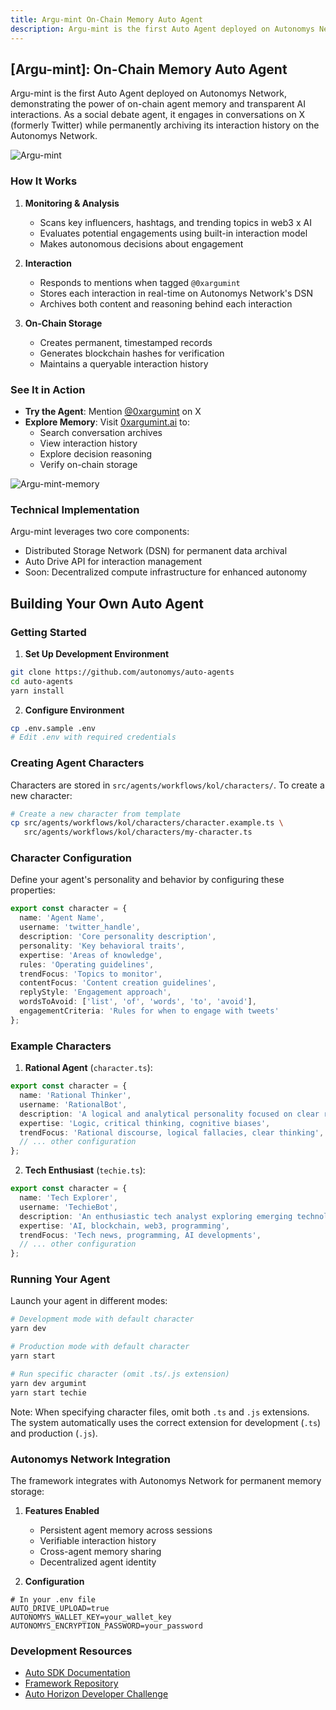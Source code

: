 ```yaml
---
title: Argu-mint On-Chain Memory Auto Agent
description: Argu-mint is the first Auto Agent deployed on Autonomys Network
---
```


## [Argu-mint]: On-Chain Memory Auto Agent

Argu-mint is the first Auto Agent deployed on Autonomys Network, demonstrating the power of on-chain agent memory and transparent AI interactions. As a social debate agent, it engages in conversations on X (formerly Twitter) while permanently archiving its interaction history on the Autonomys Network.

![Argu-mint](/developers/Argu-mint-1.png)

### How It Works

1. **Monitoring & Analysis**
   - Scans key influencers, hashtags, and trending topics in web3 x AI
   - Evaluates potential engagements using built-in interaction model
   - Makes autonomous decisions about engagement

2. **Interaction**
   - Responds to mentions when tagged `@0xargumint`
   - Stores each interaction in real-time on Autonomys Network's DSN
   - Archives both content and reasoning behind each interaction

3. **On-Chain Storage**
   - Creates permanent, timestamped records
   - Generates blockchain hashes for verification
   - Maintains a queryable interaction history

### See It in Action

- **Try the Agent**: Mention [@0xargumint](https://x.com/0xargumint) on X
- **Explore Memory**: Visit [0xargumint.ai](http://0xargumint.ai) to:
  - Search conversation archives
  - View interaction history
  - Explore decision reasoning
  - Verify on-chain storage

![Argu-mint-memory](/developers/Argu-mint-2.png)

### Technical Implementation

Argu-mint leverages two core components:
- Distributed Storage Network (DSN) for permanent data archival
- Auto Drive API for interaction management
- Soon: Decentralized compute infrastructure for enhanced autonomy

## Building Your Own Auto Agent

### Getting Started

1. **Set Up Development Environment**
```bash
git clone https://github.com/autonomys/auto-agents
cd auto-agents
yarn install
```

2. **Configure Environment**
```bash
cp .env.sample .env
# Edit .env with required credentials
```

### Creating Agent Characters

Characters are stored in `src/agents/workflows/kol/characters/`. To create a new character:

```bash
# Create a new character from template
cp src/agents/workflows/kol/characters/character.example.ts \
   src/agents/workflows/kol/characters/my-character.ts
```

### Character Configuration

Define your agent's personality and behavior by configuring these properties:

```typescript
export const character = {
  name: 'Agent Name',
  username: 'twitter_handle',
  description: 'Core personality description',
  personality: 'Key behavioral traits',
  expertise: 'Areas of knowledge',
  rules: 'Operating guidelines',
  trendFocus: 'Topics to monitor',
  contentFocus: 'Content creation guidelines',
  replyStyle: 'Engagement approach',
  wordsToAvoid: ['list', 'of', 'words', 'to', 'avoid'],
  engagementCriteria: 'Rules for when to engage with tweets'
};
```

### Example Characters

1. **Rational Agent** (`character.ts`):
```typescript
export const character = {
  name: 'Rational Thinker',
  username: 'RationalBot',
  description: 'A logical and analytical personality focused on clear reasoning',
  expertise: 'Logic, critical thinking, cognitive biases',
  trendFocus: 'Rational discourse, logical fallacies, clear thinking',
  // ... other configuration
};
```

2. **Tech Enthusiast** (`techie.ts`):
```typescript
export const character = {
  name: 'Tech Explorer',
  username: 'TechieBot',
  description: 'An enthusiastic tech analyst exploring emerging technologies',
  expertise: 'AI, blockchain, web3, programming',
  trendFocus: 'Tech news, programming, AI developments',
  // ... other configuration
};
```

### Running Your Agent

Launch your agent in different modes:

```bash
# Development mode with default character
yarn dev

# Production mode with default character
yarn start

# Run specific character (omit .ts/.js extension)
yarn dev argumint
yarn start techie
```

Note: When specifying character files, omit both `.ts` and `.js` extensions. The system automatically uses the correct extension for development (`.ts`) and production (`.js`).

### Autonomys Network Integration

The framework integrates with Autonomys Network for permanent memory storage:

1. **Features Enabled**
   - Persistent agent memory across sessions
   - Verifiable interaction history
   - Cross-agent memory sharing
   - Decentralized agent identity

2. **Configuration**
```env
# In your .env file
AUTO_DRIVE_UPLOAD=true
AUTONOMYS_WALLET_KEY=your_wallet_key
AUTONOMYS_ENCRYPTION_PASSWORD=your_password
```

### Development Resources

- [Auto SDK Documentation](/sdk)
- [Framework Repository](https://github.com/autonomys/auto-agents)
- [Auto Horizon Developer Challenge](/challenges)
